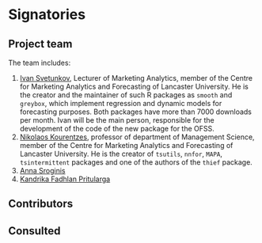 # Signatories
<!-- 
This section provides the ISC with a view of the support received from the community for a proposal. Acceptance isn't predicated on popularity but community acceptance is important.  Willingness to accept outside input is also a good marker for project delivery. 

An optional section would be for R-Core signatories where changes to R are proposed.
-->

## Project team
<!-- 
Who are the people responsible for actually delivering the project if the proposal gets accepted and are already signed up and rearing to go?
-->
The team includes:

1. [Ivan Svetunkov](https://www.lancaster.ac.uk/lums/people/ivan-svetunkov), Lecturer of Marketing Analytics, member of the Centre for Marketing Analytics and Forecasting of Lancaster University. He is the creator and the maintainer of such R packages as `smooth` and `greybox`, which implement regression and dynamic models for forecasting purposes. Both packages have more than 7000 downloads per month. Ivan will be the main person, responsible for the development of the code of the new package for the OFSS.
2. [Nikolaos Kourentzes](https://www.lancaster.ac.uk/lums/people/nikos-kourentzes), professor of department of Management Science, member of the Centre for Marketing Analytics and Forecasting of Lancaster University. He is the creator of `tsutils`, `nnfor`, `MAPA`, `tsintermittent` packages and one of the authors of the `thief` package.
3. [Anna Sroginis](https://www.lancaster.ac.uk/lums/people/anna-sroginis)
4. [Kandrika Fadhlan Pritularga](https://www.lancaster.ac.uk/lums/people/kandrika-pritularga)


## Contributors
<!-- 
Who are the people who have actively helped with this proposal but won't necessarily be on the core project team later?
-->


## Consulted
<!-- 
Who has been given the opportunity to provide feedback on the proposal? This should include any R Consortium & ISC members who the proposal has been discussed with.
-->

